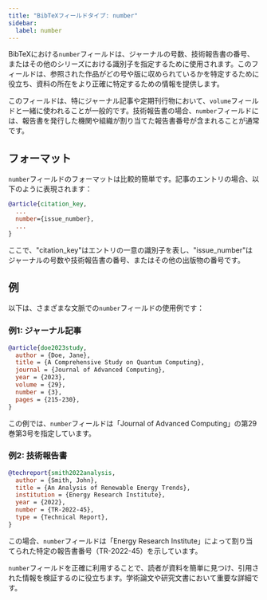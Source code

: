 ```yaml
---
title: "BibTeXフィールドタイプ: number"
sidebar:
  label: number
---
```



BibTeXにおける`number`フィールドは、ジャーナルの号数、技術報告書の番号、またはその他のシリーズにおける識別子を指定するために使用されます。このフィールドは、参照された作品がどの号や版に収められているかを特定するために役立ち、資料の所在をより正確に特定するための情報を提供します。

<CiteDrive />

このフィールドは、特にジャーナル記事や定期刊行物において、`volume`フィールドと一緒に使われることが一般的です。技術報告書の場合、`number`フィールドには、報告書を発行した機関や組織が割り当てた報告書番号が含まれることが通常です。

## フォーマット

`number`フィールドのフォーマットは比較的簡単です。記事のエントリの場合、以下のように表現されます：

```bibtex
@article{citation_key,
  ...
  number={issue_number},
  ...
}
```

ここで、"citation_key"はエントリの一意の識別子を表し、"issue_number"はジャーナルの号数や技術報告書の番号、またはその他の出版物の番号です。

## 例

以下は、さまざまな文脈での`number`フィールドの使用例です：

### 例1: ジャーナル記事

```bibtex
@article{doe2023study,
  author = {Doe, Jane},
  title = {A Comprehensive Study on Quantum Computing},
  journal = {Journal of Advanced Computing},
  year = {2023},
  volume = {29},
  number = {3},
  pages = {215-230},
}
```

この例では、`number`フィールドは「Journal of Advanced Computing」の第29巻第3号を指定しています。

### 例2: 技術報告書

```bibtex
@techreport{smith2022analysis,
  author = {Smith, John},
  title = {An Analysis of Renewable Energy Trends},
  institution = {Energy Research Institute},
  year = {2022},
  number = {TR-2022-45},
  type = {Technical Report},
}
```

この場合、`number`フィールドは「Energy Research Institute」によって割り当てられた特定の報告書番号（TR-2022-45）を示しています。

`number`フィールドを正確に利用することで、読者が資料を簡単に見つけ、引用された情報を検証するのに役立ちます。学術論文や研究文書において重要な詳細です。
